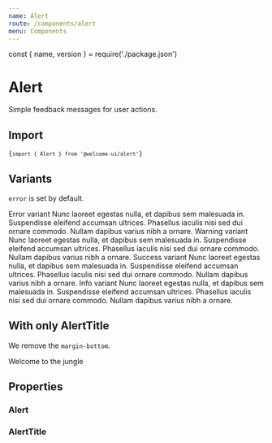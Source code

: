 ```yaml
---
name: Alert
route: /components/alert
menu: Components
---
```


const { name, version } = require('./package.json')

# Alert

<TagVersion version={version} name={name} />

Simple feedback messages for user actions.

## Import

<Code>{`import { Alert } from '@welcome-ui/alert'`}</Code>

## Variants

`error` is set by default.

<Playground>
  <Alert>
    <AlertTitle>Error variant</AlertTitle>
    <span>
      Nunc laoreet egestas nulla, et dapibus sem malesuada in. Suspendisse eleifend accumsan
      ultrices. Phasellus iaculis nisi sed dui ornare commodo. Nullam dapibus varius nibh a ornare.
    </span>
  </Alert>
  <Alert variant="warning">
    <AlertTitle>Warning variant</AlertTitle>
    <span>
      Nunc laoreet egestas nulla, et dapibus sem malesuada in. Suspendisse eleifend accumsan
      ultrices. Phasellus iaculis nisi sed dui ornare commodo. Nullam dapibus varius nibh a ornare.
    </span>
  </Alert>
  <Alert variant="success">
    <AlertTitle>Success variant</AlertTitle>
    <span>
      Nunc laoreet egestas nulla, et dapibus sem malesuada in. Suspendisse eleifend accumsan
      ultrices. Phasellus iaculis nisi sed dui ornare commodo. Nullam dapibus varius nibh a ornare.
    </span>
  </Alert>
  <Alert variant="info">
    <AlertTitle>Info variant</AlertTitle>
    <span>
      Nunc laoreet egestas nulla, et dapibus sem malesuada in. Suspendisse eleifend accumsan
      ultrices. Phasellus iaculis nisi sed dui ornare commodo. Nullam dapibus varius nibh a ornare.
    </span>
  </Alert>
</Playground>

## With only AlertTitle

We remove the `margin-bottom`.

<Playground>
  <Alert>
    <AlertTitle>Welcome to the jungle</AlertTitle>
  </Alert>
</Playground>

## Properties

### Alert

<Props of={Alert} />

### AlertTitle

<Props of={AlertTitle} />
